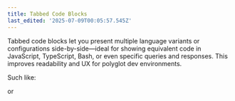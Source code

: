 ```yaml
---
title: Tabbed Code Blocks
last_edited: '2025-07-09T00:05:57.545Z'
---
```


Tabbed code blocks let you present multiple language variants or configurations side-by-side—ideal for showing equivalent code in JavaScript, TypeScript, Bash, or even specific queries and responses. This improves readability and UX for polyglot dev environments.

Such like:

<queryResponseTabs
  query="//�JavaScript
  fetch('/api/data')
  ��.then(res�=>�res.json())
  ��.then(data�=>�console.log(data))"
  response="//�TypeScript
  async�function�getData():�Promise<void>�{
  ��const�res�=�await�fetch('/api/data')
  ��const�data�=�await�res.json()
  ��console.log(data)
  }"
  customQueryName="JavaScript"
  customResponseName="TypeScript"
/>

or

<queryResponseTabs query="const CONTENT_MANAGEMENT = 'Optimized';" response="const LLAMAS = '100';" />
